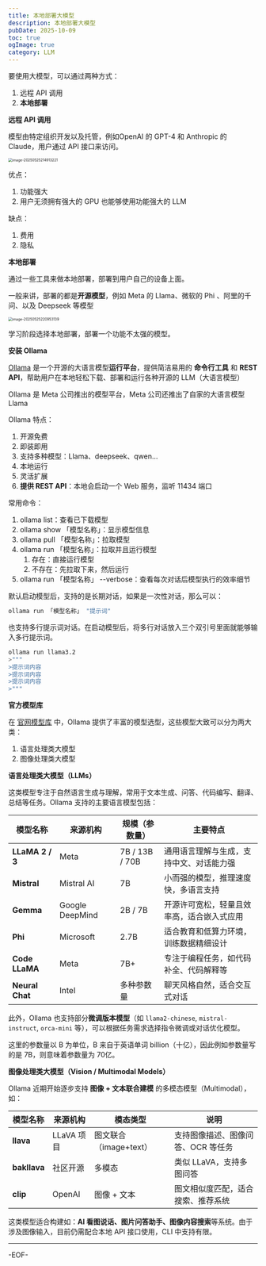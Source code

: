 ```yaml
---
title: 本地部署大模型
description: 本地部署大模型
pubDate: 2025-10-09
toc: true
ogImage: true
category: LLM
---
```


要使用大模型，可以通过两种方式：

1. 远程 API 调用
2. **本地部署**

**远程 API 调用**

模型由特定组织开发以及托管，例如OpenAI 的 GPT-4 和 Anthropic 的 Claude，用户通过 API 接口来访问。

<img
  src="https://xiejie-typora.oss-cn-chengdu.aliyuncs.com/2025-05-25-134913.png"
  alt="image-20250525214913221"
  style="zoom:50%;"
/>

优点：

1. 功能强大
2. 用户无须拥有强大的 GPU 也能够使用功能强大的 LLM

缺点：

1. 费用
2. 隐私

**本地部署**

通过一些工具来做本地部署，部署到用户自己的设备上面。

一般来讲，部署的都是**开源模型**，例如 Meta 的 Llama、微软的 Phi 、阿里的千问、以及 Deepseek 等模型

<img
  src="https://xiejie-typora.oss-cn-chengdu.aliyuncs.com/2025-05-25-140953.png"
  alt="image-20250525220953139"
  style="zoom:50%;"
/>

学习阶段选择本地部署，部署一个功能不太强的模型。

**安装 Ollama**

[Ollama](https://ollama.com/) 是一个开源的大语言模型**运行平台**，提供简洁易用的 **命令行工具** 和 **REST API**，帮助用户在本地轻松下载、部署和运行各种开源的 LLM（大语言模型）

Ollama 是 Meta 公司推出的模型平台，Meta 公司还推出了自家的大语言模型 Llama

Ollama 特点：

1. 开源免费
2. 即装即用
3. 支持多种模型：Llama、deepseek、qwen...
4. 本地运行
5. 灵活扩展
6. **提供 REST API**：本地会启动一个 Web 服务，监听 11434 端口

常用命令：

1. ollama list：查看已下载模型
2. ollama show 「模型名称」：显示模型信息
3. ollama pull 「模型名称」：拉取模型
4. ollama run 「模型名称」：拉取并且运行模型
   1. 存在：直接运行模型
   2. 不存在：先拉取下来，然后运行
5. ollama run 「模型名称」 --verbose：查看每次对话后模型执行的效率细节

默认启动模型后，支持的是长期对话，如果是一次性对话，那么可以：

```bash
ollama run 「模型名称」 "提示词"
```

也支持多行提示词对话。在启动模型后，将多行对话放入三个双引号里面就能够输入多行提示词。

```bash
ollama run llama3.2
>"""
>提示词内容
>提示词内容
>提示词内容
>"""
```

**官方模型库**

在 [官网模型库](https://ollama.com/search) 中，Ollama 提供了丰富的模型选型，这些模型大致可以分为两大类：

1. 语言处理类大模型
2. 图像处理类大模型

**语言处理类大模型（LLMs）**

这类模型专注于自然语言生成与理解，常用于文本生成、问答、代码编写、翻译、总结等任务。Ollama 支持的主要语言模型包括：

| 模型名称        | 来源机构        | 规模（参数量） | 主要特点                                   |
| --------------- | --------------- | -------------- | ------------------------------------------ |
| **LLaMA 2 / 3** | Meta            | 7B / 13B / 70B | 通用语言理解与生成，支持中文、对话能力强   |
| **Mistral**     | Mistral AI      | 7B             | 小而强的模型，推理速度快，多语言支持       |
| **Gemma**       | Google DeepMind | 2B / 7B        | 开源许可宽松，轻量且效率高，适合嵌入式应用 |
| **Phi**         | Microsoft       | 2.7B           | 适合教育和低算力环境，训练数据精细设计     |
| **Code LLaMA**  | Meta            | 7B+            | 专注于编程任务，如代码补全、代码解释等     |
| **Neural Chat** | Intel           | 多种参数量     | 聊天风格自然，适合交互式对话               |

此外，Ollama 也支持部分**微调版本模型**（如 `llama2-chinese`, `mistral-instruct`, `orca-mini` 等），可以根据任务需求选择指令微调或对话优化模型。

这里的参数量以 B 为单位，B 来自于英语单词 billion（十亿），因此例如参数量写的是 7B，则意味着参数量为 70亿。

**图像处理类大模型（Vision / Multimodal Models）**

Ollama 近期开始逐步支持 **图像 + 文本联合建模** 的多模态模型（Multimodal），如：

| 模型名称     | 来源机构   | 模态类型               | 说明                               |
| ------------ | ---------- | ---------------------- | ---------------------------------- |
| **llava**    | LLaVA 项目 | 图文联合（image+text） | 支持图像描述、图像问答、OCR 等任务 |
| **bakllava** | 社区开源   | 多模态                 | 类似 LLaVA，支持多图问答           |
| **clip**     | OpenAI     | 图像 + 文本            | 图文相似度匹配，适合搜索、推荐系统 |

这类模型适合构建如：**AI 看图说话、图片问答助手、图像内容搜索**等系统。由于涉及图像输入，目前仍需配合本地 API 接口使用，CLI 中支持有限。

---

-EOF-

